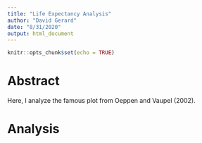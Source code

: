 ```yaml
---
title: "Life Expectancy Analysis"
author: "David Gerard"
date: "8/31/2020"
output: html_document
---
```


```r
knitr::opts_chunk$set(echo = TRUE)
```

# Abstract

Here, I analyze the famous plot from Oeppen and Vaupel (2002).

# Analysis



